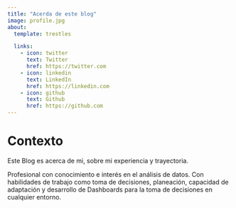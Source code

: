 ```yaml
---
title: "Acerda de este blog"
image: profile.jpg
about:
  template: trestles

  links:
    - icon: twitter
      text: Twitter
      href: https://twitter.com
    - icon: linkedin
      text: LinkedIn
      href: https://linkedin.com
    - icon: github
      text: Github
      href: https://github.com
---
```


# Contexto

Este Blog es acerca de mi, sobre mi experiencia y trayectoria.

Profesional con conocimiento e interés en el análisis de datos. Con habilidades de trabajo como toma de decisiones, planeación, capacidad de adaptación y desarrollo de Dashboards para la toma de decisiones en cualquier entorno.
